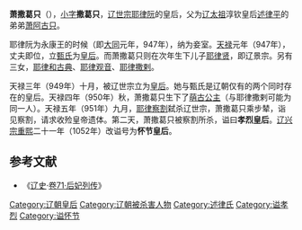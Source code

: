 '''萧撒葛只'''（{{bd|10世纪|？|951年||catIdx=X}}），[[乳名|小字]]'''撒葛只'''，[[辽世宗|辽世宗耶律阮]]的皇后，父为[[辽太祖|辽太祖]]淳钦皇后[[述律平|述律平]]的弟弟[[萧阿古只|萧阿古只]]。

耶律阮为永康王的时候（即[[大同_(辽朝)|大同]]元年，947年），纳为妾室。[[天禄_(辽朝)|天禄]]元年（947年），丈夫即位，立[[甄皇后_(遼世宗)|甄氏]]为[[皇后|皇后]]。而萧撒葛只则在次年生下儿子[[遼景宗|耶律贤]]，即辽景宗。另有三女，[[耶律和古典|耶律和古典]]、[[耶律觀音|耶律观音]]、[[耶律撒剌|耶律撒剌]]。

天禄三年（949年）十月，被辽世宗立为[[皇后|皇后]]。她与甄氏是辽朝仅有的两个同时存在的皇后。天禄四年（950年）秋，萧撒葛只生下了[[萌古公主|萌古公主]]（与耶律撒剌可能为同一人）。天禄五年（951年）九月，[[耶律察割|耶律察割]]弑杀辽世宗，萧撒葛只乘步辇，诣见察割，请求收殓皇帝遗体。第二天，萧撒葛只被察割所杀，谥曰'''孝烈皇后'''。[[辽兴宗|辽兴宗]][[重熙|重熙]]二十一年（1052年）改谥号为'''怀节皇后'''。

==参考文献==
*《[[辽史|辽史]]·[[s:辽史/卷71|卷71·后妃列传]]》

{{start box}} 
{{s-before|[[甄皇后_(遼朝)|甄皇后]]}} 
{{s-title|[[:Category:辽朝皇后|辽朝皇后]]|949年—951年}} 
{{s-after|[[蕭皇后_(遼穆宗)|萧皇后]]}} 
{{end box}} 
{{遼朝皇后}}
[[Category:辽朝皇后|Category:辽朝皇后]]
[[Category:辽朝被杀害人物|Category:辽朝被杀害人物]]
[[Category:述律氏|Category:述律氏]]
[[Category:谥孝烈|Category:谥孝烈]]
[[Category:谥怀节|Category:谥怀节]]